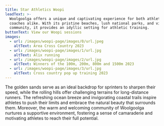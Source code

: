```yaml
---
title: Star Athletics Woopi
leadText: >-
  Woolgoolga offers a unique and captivating experience for both athletes and
  coaches alike. With its pristine beaches, lush national parks, and vibrant
  community, it provides an idyllic setting for athletic training.
buttonText: View our Woopi sessions
images:
  - url: /images/woopi-page/images/0/url.jpeg
    altText: Area Cross Country 2023
  - url: /images/woopi-page/images/1/url.jpg
    altText: Alix running
  - url: /images/woopi-page/images/2/url.jpg
    altText: Winners of the 100m, 200m, 800m and 1500m 2023
  - url: /images/woopi-page/images/3/url.jpg
    altText: Cross country pop up training 2023
---
```


The golden sands serve as an ideal backdrop for sprinters to sharpen their speed, while the rolling hills offer challenging terrains for long-distance runners. The refreshing ocean breeze and invigorating coastal trails inspire athletes to push their limits and embrace the natural beauty that surrounds them. Moreover, the warm and welcoming community of Woolgoolga nurtures a supportive environment, fostering a sense of camaraderie and motivating athletes to reach their full potential.
